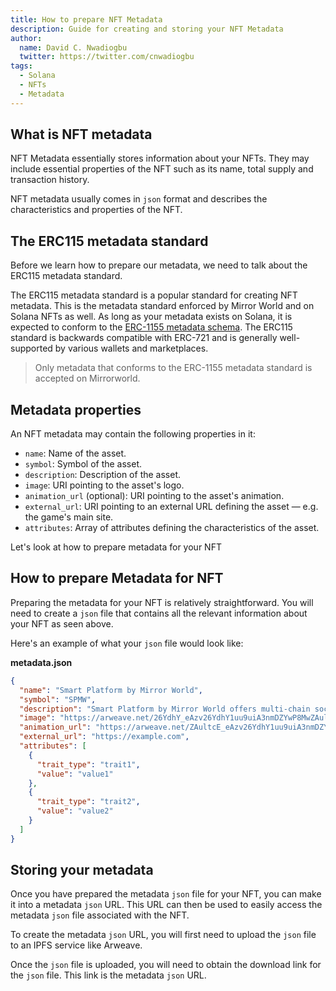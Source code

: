 ```yaml
---
title: How to prepare NFT Metadata
description: Guide for creating and storing your NFT Metadata
author:
  name: David C. Nwadiogbu
  twitter: https://twitter.com/cnwadiogbu
tags:
  - Solana
  - NFTs
  - Metadata
---
```


## What is NFT metadata

NFT Metadata essentially stores information about your NFTs. They may include
essential properties of the NFT such as its name, total supply and transaction
history.

NFT metadata usually comes in `json` format and describes the characteristics
and properties of the NFT.

## The ERC115 metadata standard

Before we learn how to prepare our metadata, we need to talk about the ERC115
metadata standard.

The ERC115 metadata standard is a popular standard for creating NFT metadata.
This is the metadata standard enforced by Mirror World and on Solana NFTs as
well. As long as your metadata exists on Solana, it is expected to conform to
the
[ERC-1155 metadata schema](https://eips.ethereum.org/EIPS/eip-1155#metadata).
The ERC115 standard is backwards compatible with ERC-721 and is generally
well-supported by various wallets and marketplaces.

> Only metadata that conforms to the ERC-1155 metadata standard is accepted on
> Mirrorworld.

## Metadata properties

An NFT metadata may contain the following properties in it:

- `name`: Name of the asset.
- `symbol`: Symbol of the asset.
- `description`: Description of the asset.
- `image`: URI pointing to the asset's logo.
- `animation_url` (optional): URI pointing to the asset's animation.
- `external_url`: URI pointing to an external URL defining the asset — e.g. the
  game's main site.
- `attributes`: Array of attributes defining the characteristics of the asset.

Let's look at how to prepare metadata for your NFT

## How to prepare Metadata for NFT

Preparing the metadata for your NFT is relatively straightforward. You will need
to create a `json` file that contains all the relevant information about your
NFT as seen above.

Here's an example of what your `json` file would look like:

**metadata.json**

```json
{
  "name": "Smart Platform by Mirror World",
  "symbol": "SPMW",
  "description": "Smart Platform by Mirror World offers multi-chain social authentication, MPC wallet solutions, and in-app marketplace solutions, all with 0 upfront cost.",
  "image": "https://arweave.net/26YdhY_eAzv26YdhY1uu9uiA3nmDZYwP8MwZAultcE?ext=jpeg",
  "animation_url": "https://arweave.net/ZAultcE_eAzv26YdhY1uu9uiA3nmDZYwP8MwuiA3nm?ext=glb",
  "external_url": "https://example.com",
  "attributes": [
    {
      "trait_type": "trait1",
      "value": "value1"
    },
    {
      "trait_type": "trait2",
      "value": "value2"
    }
  ]
}
```

## Storing your metadata

Once you have prepared the metadata `json` file for your NFT, you can make it
into a metadata `json` URL. This URL can then be used to easily access the
metadata `json` file associated with the NFT.

To create the metadata `json` URL, you will first need to upload the `json` file
to an IPFS service like Arweave.

Once the `json` file is uploaded, you will need to obtain the download link for
the `json` file. This link is the metadata `json` URL.
